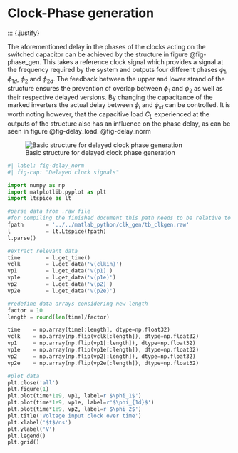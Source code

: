 # Clock-Phase generation

::: {.justify}

The aforementioned delay in the phases of the clocks acting on the switched capacitor can be achieved by the structure in figure @fig-phase_gen. This takes a reference clock signal which provides a signal at the frequency required by the system and outputs four different phases $\phi_1$, $\phi_{1d}$, $\phi_2$ and $\phi_{2d}$. The feedback between the upper and lower strand of the structure ensures the prevention of overlap between $\phi_1$ and $\phi_2$ as well as their respective delayed versions. By changing the capacitance of the marked inverters the actual delay between $\phi_i$ and $\phi_{id}$ can be controlled. It is worth noting however, that the capacitive load $C_L$ experienced at the outputs of the structure also has an influence on the phase delay, as can be seen in figure @fig-delay_load. @fig-delay_norm

![Basic structure for delayed clock phase generation](figures/clk_gen/schem_clock_generation.svg){#fig-phase_gen text-align="left"}

```{python}
#| label: fig-delay_norm
#| fig-cap: "Delayed clock signals"

import numpy as np
import matplotlib.pyplot as plt
import ltspice as lt

#parse data from .raw file
#for compiling the finished document this path needs to be relative to "report_grp4.qmd"
fpath       = '../../matlab_python/clk_gen/tb_clkgen.raw'
l           = lt.Ltspice(fpath)
l.parse()

#extract relevant data
time        = l.get_time()
vclk        = l.get_data('v(clkin)')
vp1         = l.get_data('v(p1)')
vp1e        = l.get_data('v(p1e)')
vp2         = l.get_data('v(p2)')
vp2e        = l.get_data('v(p2e)')

#redefine data arrays considering new length
factor = 10
length = round(len(time)/factor)

time    = np.array(time[:length], dtype=np.float32)
vclk    = np.array(np.flip(vclk[:length]), dtype=np.float32)
vp1     = np.array(np.flip(vp1[:length]), dtype=np.float32)
vp1e    = np.array(np.flip(vp1e[:length]), dtype=np.float32)
vp2     = np.array(np.flip(vp2[:length]), dtype=np.float32)
vp2e    = np.array(np.flip(vp2e[:length]), dtype=np.float32)

#plot data
plt.close('all')
plt.figure(1)
plt.plot(time*1e9, vp1, label=r'$\phi_1$')
plt.plot(time*1e9, vp1e, label=r'$\phi_{1d}$')
plt.plot(time*1e9, vp2, label=r'$\phi_2$')
plt.title('Voltage input clock over time')
plt.xlabel('$t$/ns')
plt.ylabel('V')
plt.legend()
plt.grid()

```